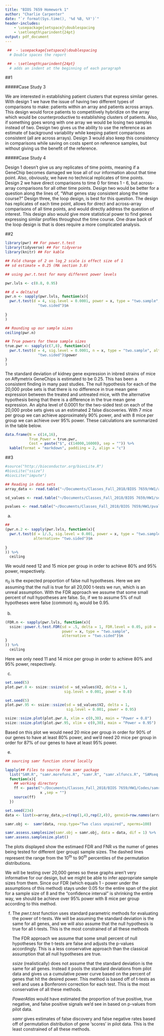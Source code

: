 ```yaml
---
title: "BIOS 7659 Homework 1"
author: "Charlie Carpenter"
date: "`r format(Sys.time(), '%d %B, %Y')`"
header-includes:
    - \usepackage{setspace}\doublespacing
    - \setlength\parindent{24pt}
output: pdf_document
---
```


```r
 ##  - \usepackage{setspace}\doublespacing
  # Double spaces the report

 ## - \setlength\parindent{24pt}
  # adds an indent at the beginning of each paragraph
```

##1

#####Case Study 3

  We are interested in establishing patient clusters that express similar genes. With design 1 we have the issue of having two different types of comparisons to make: patients within an array and patients across arrays. This design would force patients to competitively hybridize on the array which would be counterproductive to establishing clusters of patients. Also, if something goes wrong with one array we would be losing two samples instead of two. Design two gives us the ability to use the reference as an estimate of background variability while keeping patient comparisons consistent (all are across arrays). Design 3 would also keep this consistency in comparisons while saving on costs spent on reference samples, but without giving us the benefit of the reference. 

#####Case Study 4

  Design 1 doesn't give us any replicates of time points, meaning if a GeneChip becomes damaged we lose all of our information about that time point. Also, obviously, we have no technical replicates of time points. Design 2 we have direct comparisons to time 0 for times 1 - 6, but across-array comparisons for all other time points. Design two would be better for a question along the lines of, "What genes stay consistent along the time course?" Design three, the loop design, is best for this question. The design has replicates of each time point, allows for direct and across-array comparisons of all time points, and would directly address the question of interest. This design also would give more statistical power to find genes expressing similar profiles throughout the time course. One draw back of the loop design is that is does require a more complicated analysis.

##2

```r
library(pwr) ## For power.t.test
library(tidyverse) ## For tidyverse
library(knitr) ## For kable
```

```r
## Fold change of 2 on log_2 scale is effect size of 1
## sd estimate = 0.25 (MA section 3.8)

## using pwr.t.test for many different power levels

pwr.lvls <- c(0.8, 0.95)

## d = delta/sd
pwr.n <- sapply(pwr.lvls, function(x){
  pwr.t.test(d = 4, sig.level = 0.0001, power = x, type = "two.sample", alternative =
               "two.sided")$n
  
}
)

## Rounding up our sample sizes
ceiling(pwr.n)
```

```r
## True powers for these sample sizes
true.pwr <- sapply(c(7,8), function(x){
  pwr.t.test(d = 4, sig.level = 0.0001, n = x, type = "two.sample", alternative =
               "two.sided")$power
}
)
```

  The standard deviation of kidney gene expression in inbred strains of mice on Affymetrix GeneChips is estimated to be 0.25. This has been a consistent finding in many past studies. The null hypothesis for each of the 20,000 probe sets is that there is no difference in true mean gene expression between the treated and untreated mice, with the alternative hypothesis being that there is a difference in the true mean gene expression. An alpha level of 0.0001 for the two-sided test on each of the 20,000 probe sets gives us an estimated 2 false discoveries. With 7 mice per group we can achieve approximately 90% power, and with 8 mice per group we can achieve over 95% power. These calculations are summarized in the table below. 

```r
data.frame(N = c(14,16), 
           True_Power = true.pwr, 
           Cost = paste("$", c(14000,16000), sep = "")) %>% 
  kable(format = "markdown", paddiing = 2, align = "c")
```

##3

```r
#source("http://bioconductor.org/biocLite.R")
#biocLite("ssize")
#biocLite("impute")
```

```r
## Reading in data sets
array_data <- read.table("~/Documents/Classes_Fall_2018/BIOS 7659/HW1/arraydata.txt", row.names = 1, header = TRUE) %>% as.matrix()

sd_values <- read.table("~/Documents/Classes_Fall_2018/BIOS 7659/HW1/sdvalues.txt")

pvalues <- read.table("~/Documents/Classes_Fall_2018/BIOS 7659/HW1/pvalues.txt")
```

a)
```r
##
(pwr.n.2 <- sapply(pwr.lvls, function(x){
  pwr.t.test(d = 1/.5, sig.level = 0.001, power = x, type = "two.sample",
             alternative= "two.sided")$n
  
}
)) %>% 
  ceiling
```

We would need 12 and 15 mice per group in order to achieve 80% and 95% power, respectively. 

$\pi_0$ is the expected proportion of false null hypotheses. Here we are assuming that the null is true for all 20,000 t-tests we run, which is an unreal assumption. With the FDR approach we assume that some small percent of null hypotheses are false. So, if we to assume 5% of null hypotheses were false (common) $\pi_0$ would be 0.95.

b)

```r
(FDR.n <- sapply(pwr.lvls, function(x){
  ssize::power.t.test.FDR(sd = .5, delta = 1, FDR.level = 0.05, pi0 = .95,
                          power = x, type = "two.sample", 
                          alternative = "two.sided")$n
}
)) %>% 
  ceiling
```

Here we only need 11 and 14 mice per group in order to achieve 80% and 95% power, respectively. 

c)

```r
set.seed(5)
plot.pwr.8 <- ssize::ssize(sd = sd_values$V2, delta = 1, 
                           sig.level = 0.001, power = 0.8)

set.seed(5)
plot.pwr.95 <- ssize::ssize(sd = sd_values$V2, delta = 1, 
                            sig.level = 0.001, power = 0.95)

ssize::ssize.plot(plot.pwr.8, xlim = c(0,30), main = "Power = 0.8")
ssize::ssize.plot(plot.pwr.95, xlim = c(0,30), main = "Power = 0.95")

```

Based on this plot we would need 20 mice per group in order for 90% of our genes to have at least 80% power, and we'd need 20 mice per group in order for 87% of our genes to have at least 95% power.

e)

```r
## sourcing samr function stored locally

lapply(## Files to source from samr package
  list("SAM.R", "samr.morefuns.R", "samr.R", "samr.xlfuncs.R", "SAMseq.R"),
  function(x){
    ## working directory
    ff <- paste("~/Documents/Classes_Fall_2018/BIOS 7659/HW1/Codes/samr/R/",
                x ,sep = "") 
    source(ff)
  })
```

```r
set.seed(234)
data <- list(x=array_data,y=c(rep(1,4),rep(2,4)), geneid=row.names(array_data), genenames = row.names(array_data), logged2 = TRUE)

samr.obj <-  samr(data, resp.type="Two class unpaired", nperms=100)
```

```r
samr.assess.samplesize(samr.obj = samr.obj, data = data, dif = 1) %>% 
samr.assess.samplesize.plot()
```

The plots displayed show the estimaed FDR and FNR vs the numer of genes being tested for different (per group) sample sizes. The dashed lines represent the range from the 10^th^ to 90^th^ percentiles of the permutation distributions.

We will be testing over 20,000 genes so these graphs aren't very informative for our design, but we might be able to infer appropriate sample sizes from them. Since our FDR (which equals 1 - power under the assumptions of this method) stays under 0.05 for the entire span of the plot for a sample size of 8 and the "confidence interval" is shrinking the entire way, we should be achieve over 95% power with 8 mice per group according to this method.

f)

  The *pwr.t.test* function uses standard parametric methods for evaluating the power of t-tests. We will be assuming the standard deviation is the same for all genes, and we will also assume that the null hypothesis is true for all t-tests. This is the most constrained of all these methods

  The FDR approach we assume that some small percent of null hypotheses for the t-tests are false and adjusts the p-values accordingly. This is a less conservative approach than the classical assumption that all null hypotheses are true.

  *ssize* (realistically) does not assume that the standard deviation is the same for all genes. Instead it pools the standard deviations from pilot data and gives us a cumulative power curve based on the percent of genes that hit the desired power. This method is based off of t-tests as well and uses a Bonferonni correction for each test. This is the most conservative of all these methods.
  
  *PowerAtlas* would have estimated the proportion of true positive, true negative, and false positive signals we'd see in based on p-values from pilot data.

  *samr* gives estimates of false discovery and false negative rates based off of permutation distribution of gene 'scores' in pilot data. This is the least constrained of all these methods.

